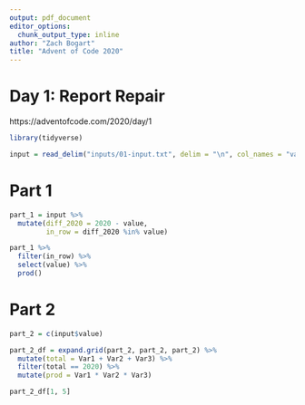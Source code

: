 ```yaml
---
output: pdf_document
editor_options: 
  chunk_output_type: inline
author: "Zach Bogart"
title: "Advent of Code 2020"
---
```


# Day 1: Report Repair

https://adventofcode.com/2020/day/1

```r
library(tidyverse)
```

```r
input = read_delim("inputs/01-input.txt", delim = "\n", col_names = "value")
```

# Part 1

```r
part_1 = input %>% 
  mutate(diff_2020 = 2020 - value,
         in_row = diff_2020 %in% value)
```

```r
part_1 %>% 
  filter(in_row) %>% 
  select(value) %>% 
  prod()
```

# Part 2

```r
part_2 = c(input$value)
```

```r
part_2_df = expand.grid(part_2, part_2, part_2) %>% 
  mutate(total = Var1 + Var2 + Var3) %>% 
  filter(total == 2020) %>% 
  mutate(prod = Var1 * Var2 * Var3)

part_2_df[1, 5]
```


